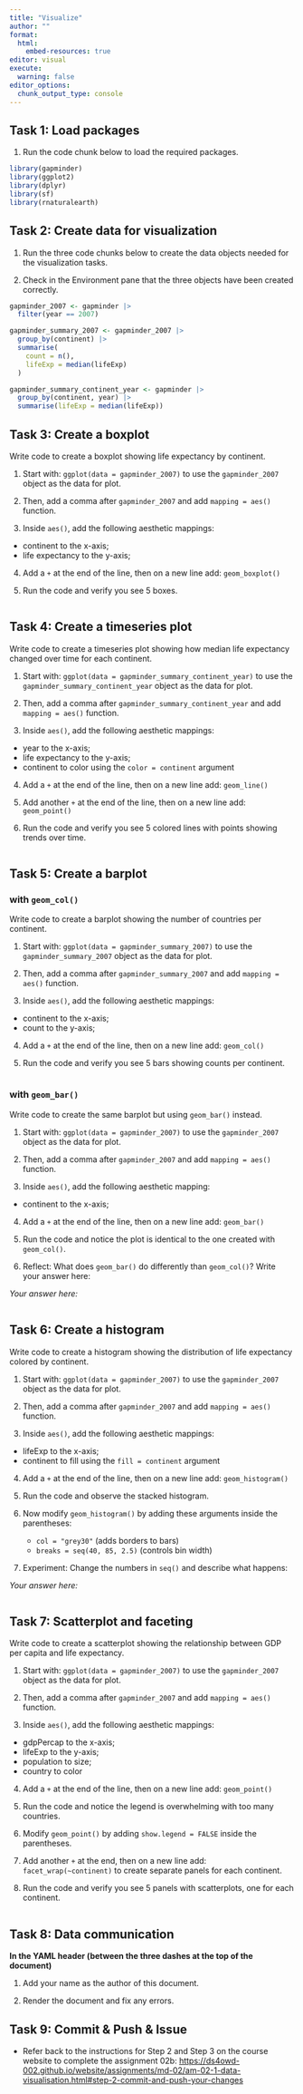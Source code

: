 ```yaml
---
title: "Visualize"
author: ""
format:
  html:
    embed-resources: true
editor: visual
execute:
  warning: false
editor_options:
  chunk_output_type: console
---
```


## Task 1: Load packages

1.  Run the code chunk below to load the required packages.

```r
library(gapminder)
library(ggplot2)
library(dplyr)
library(sf)
library(rnaturalearth)
```

## Task 2: Create data for visualization

1.  Run the three code chunks below to create the data objects needed for the visualization tasks.

2.  Check in the Environment pane that the three objects have been created correctly.

```r
gapminder_2007 <- gapminder |>
  filter(year == 2007)
```

```r
gapminder_summary_2007 <- gapminder_2007 |>
  group_by(continent) |>
  summarise(
    count = n(),
    lifeExp = median(lifeExp)
  )
```

```r
gapminder_summary_continent_year <- gapminder |>
  group_by(continent, year) |>
  summarise(lifeExp = median(lifeExp))
```

## Task 3: Create a boxplot

Write code to create a boxplot showing life expectancy by continent.

1.  Start with: `ggplot(data = gapminder_2007)` to use the `gapminder_2007` object as the data for plot.

2.  Then, add a comma after `gapminder_2007` and add `mapping = aes()` function.

3.  Inside `aes()`, add the following aesthetic mappings:

-   continent to the x-axis;
-   life expectancy to the y-axis;

4.  Add a `+` at the end of the line, then on a new line add: `geom_boxplot()`

5.  Run the code and verify you see 5 boxes.

```r

```

## Task 4: Create a timeseries plot

Write code to create a timeseries plot showing how median life expectancy changed over time for each continent.

1.  Start with: `ggplot(data = gapminder_summary_continent_year)` to use the `gapminder_summary_continent_year` object as the data for plot.

2.  Then, add a comma after `gapminder_summary_continent_year` and add `mapping = aes()` function.

3.  Inside `aes()`, add the following aesthetic mappings:

-   year to the x-axis;
-   life expectancy to the y-axis;
-   continent to color using the `color = continent` argument

4.  Add a `+` at the end of the line, then on a new line add: `geom_line()`

5.  Add another `+` at the end of the line, then on a new line add: `geom_point()`

6.  Run the code and verify you see 5 colored lines with points showing trends over time.

```r

```

## Task 5: Create a barplot

### with `geom_col()`

Write code to create a barplot showing the number of countries per continent.

1.  Start with: `ggplot(data = gapminder_summary_2007)` to use the `gapminder_summary_2007` object as the data for plot.

2.  Then, add a comma after `gapminder_summary_2007` and add `mapping = aes()` function.

3.  Inside `aes()`, add the following aesthetic mappings:

-   continent to the x-axis;
-   count to the y-axis;

4.  Add a `+` at the end of the line, then on a new line add: `geom_col()`

5.  Run the code and verify you see 5 bars showing counts per continent.

```r

```

### with `geom_bar()`

Write code to create the same barplot but using `geom_bar()` instead.

1.  Start with: `ggplot(data = gapminder_2007)` to use the `gapminder_2007` object as the data for plot.

2.  Then, add a comma after `gapminder_2007` and add `mapping = aes()` function.

3.  Inside `aes()`, add the following aesthetic mapping:

-   continent to the x-axis;

4.  Add a `+` at the end of the line, then on a new line add: `geom_bar()`

5.  Run the code and notice the plot is identical to the one created with `geom_col()`.

6.  Reflect: What does `geom_bar()` do differently than `geom_col()`? Write your answer here:

*Your answer here:*

```r

```

## Task 6: Create a histogram

Write code to create a histogram showing the distribution of life expectancy colored by continent.

1.  Start with: `ggplot(data = gapminder_2007)` to use the `gapminder_2007` object as the data for plot.

2.  Then, add a comma after `gapminder_2007` and add `mapping = aes()` function.

3.  Inside `aes()`, add the following aesthetic mappings:

-   lifeExp to the x-axis;
-   continent to fill using the `fill = continent` argument

4.  Add a `+` at the end of the line, then on a new line add: `geom_histogram()`

5.  Run the code and observe the stacked histogram.

6.  Now modify `geom_histogram()` by adding these arguments inside the parentheses:

    -   `col = "grey30"` (adds borders to bars)
    -   `breaks = seq(40, 85, 2.5)` (controls bin width)

7.  Experiment: Change the numbers in `seq()` and describe what happens:

*Your answer here:*

```r

```

## Task 7: Scatterplot and faceting

Write code to create a scatterplot showing the relationship between GDP per capita and life expectancy.

1.  Start with: `ggplot(data = gapminder_2007)` to use the `gapminder_2007` object as the data for plot.

2.  Then, add a comma after `gapminder_2007` and add `mapping = aes()` function.

3.  Inside `aes()`, add the following aesthetic mappings:

-   gdpPercap to the x-axis;
-   lifeExp to the y-axis;
-   population to size;
-   country to color

4.  Add a `+` at the end of the line, then on a new line add: `geom_point()`

5.  Run the code and notice the legend is overwhelming with too many countries.

6.  Modify `geom_point()` by adding `show.legend = FALSE` inside the parentheses.

7.  Add another `+` at the end, then on a new line add: `facet_wrap(~continent)` to create separate panels for each continent.

8.  Run the code and verify you see 5 panels with scatterplots, one for each continent.

```r

```

## Task 8: Data communication

**In the YAML header (between the three dashes at the top of the document)**

1.  Add your name as the author of this document.

2.  Render the document and fix any errors.

## Task 9: Commit & Push & Issue

-   Refer back to the instructions for Step 2 and Step 3 on the course website to complete the assignment 02b: <https://ds4owd-002.github.io/website/assignments/md-02/am-02-1-data-visualisation.html#step-2-commit-and-push-your-changes>
